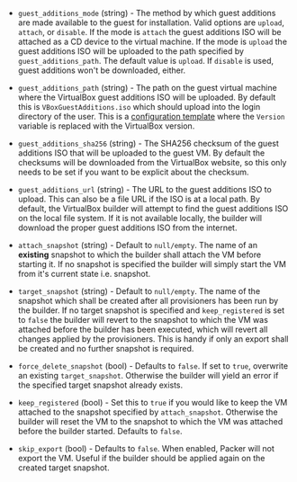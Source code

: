 <!-- Code generated from the comments of the Config struct in builder/virtualbox/vm/config.go; DO NOT EDIT MANUALLY -->

- `guest_additions_mode` (string) - The method by which guest additions are
  made available to the guest for installation. Valid options are `upload`,
  `attach`, or `disable`. If the mode is `attach` the guest additions ISO will
  be attached as a CD device to the virtual machine. If the mode is `upload`
  the guest additions ISO will be uploaded to the path specified by
  `guest_additions_path`. The default value is `upload`. If `disable` is used,
  guest additions won't be downloaded, either.

- `guest_additions_path` (string) - The path on the guest virtual machine
  where the VirtualBox guest additions ISO will be uploaded. By default this
  is `VBoxGuestAdditions.iso` which should upload into the login directory of
  the user. This is a [configuration
  template](/docs/templates/engine) where the `Version`
  variable is replaced with the VirtualBox version.

- `guest_additions_sha256` (string) - The SHA256 checksum of the guest
  additions ISO that will be uploaded to the guest VM. By default the
  checksums will be downloaded from the VirtualBox website, so this only needs
  to be set if you want to be explicit about the checksum.

- `guest_additions_url` (string) - The URL to the guest additions ISO
  to upload. This can also be a file URL if the ISO is at a local path. By
  default, the VirtualBox builder will attempt to find the guest additions ISO
  on the local file system. If it is not available locally, the builder will
  download the proper guest additions ISO from the internet.

- `attach_snapshot` (string) - Default to `null/empty`. The name of an
  **existing** snapshot to which the builder shall attach the VM before
  starting it. If no snapshot is specified the builder will simply start the
  VM from it's current state i.e. snapshot.

- `target_snapshot` (string) - Default to `null/empty`. The name of the
  snapshot which shall be created after all provisioners has been run by the
  builder. If no target snapshot is specified and `keep_registered` is set to
  `false` the builder will revert to the snapshot to which the VM was attached
  before the builder has been executed, which will revert all changes applied
  by the provisioners. This is handy if only an export shall be created and no
  further snapshot is required.

- `force_delete_snapshot` (bool) - Defaults to `false`. If set to `true`,
  overwrite an existing `target_snapshot`. Otherwise the builder will yield an
  error if the specified target snapshot already exists.

- `keep_registered` (bool) - Set this to `true` if you would like to keep
  the VM attached to the snapshot specified by `attach_snapshot`. Otherwise
  the builder will reset the VM to the snapshot to which the VM was attached
  before the builder started. Defaults to `false`.

- `skip_export` (bool) - Defaults to `false`. When enabled, Packer will
  not export the VM. Useful if the builder should be applied again on the created
  target snapshot.
